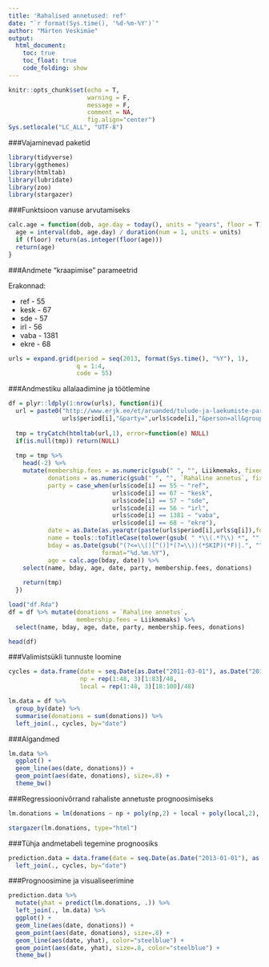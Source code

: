 ```yaml
---
title: 'Rahalised annetused: ref'
date: "`r format(Sys.time(), '%d-%m-%Y')`"
author: "Märten Veskimäe"
output:
  html_document:
    toc: true
    toc_float: true
    code_folding: show
---
```


```r
knitr::opts_chunk$set(echo = T,
                      warning = F,
                      message = F,
                      comment = NA,
                      fig.align="center")
Sys.setlocale("LC_ALL", "UTF-8")
```

###Vajaminevad paketid
```r
library(tidyverse)
library(ggthemes)
library(htmltab)
library(lubridate)
library(zoo)
library(stargazer)
```

###Funktsioon vanuse arvutamiseks
```r
calc.age = function(dob, age.day = today(), units = "years", floor = T) {
  age = interval(dob, age.day) / duration(num = 1, units = units)
  if (floor) return(as.integer(floor(age)))
  return(age)
}
```

###Andmete "kraapimise" parameetrid

Erakonnad:

- ref - 55
- kesk - 67
- sde - 57
- irl - 56
- vaba - 1381
- ekre - 68

```r
urls = expand.grid(period = seq(2013, format(Sys.time(), "%Y"), 1),
                   q = 1:4,
                   code = 55)
```

###Andmestiku allalaadimine ja töötlemine
```r
df = plyr::ldply(1:nrow(urls), function(i){
  url = paste0("http://www.erjk.ee/et/aruanded/tulude-ja-laekumiste-paringud?period=",
               urls$period[i],"&party=",urls$code[i],"&person=all&group=all&quarter=q",urls$q[i])
  
  tmp = tryCatch(htmltab(url,1), error=function(e) NULL)
  if(is.null(tmp)) return(NULL)
  
  tmp = tmp %>%
    head(-2) %>%
    mutate(membership.fees = as.numeric(gsub(" ", "", Liikmemaks, fixed = T)),
           donations = as.numeric(gsub(" ", "", `Rahaline annetus`, fixed = T)),
           party = case_when(urls$code[i] == 55 ~ "ref",
                             urls$code[i] == 67 ~ "kesk",
                             urls$code[i] == 57 ~ "sde",
                             urls$code[i] == 56 ~ "irl",
                             urls$code[i] == 1381 ~ "vaba",
                             urls$code[i] == 68 ~ "ekre"),
           date = as.Date(as.yearqtr(paste(urls$period[i],urls$q[i]),format="%Y %q")),
           name = tools::toTitleCase(tolower(gsub( " *\\(.*?\\) *", "", V1))),
           bday = as.Date(gsub("(?<=\\()[^()]*(?=\\))(*SKIP)(*F)|.", "", V1, perl=T),
                          format="%d.%m.%Y"),
           age = calc.age(bday, date)) %>%
    select(name, bday, age, date, party, membership.fees, donations)
  
    return(tmp)
  })
```

```r
load("df.Rda")
df = df %>% mutate(donations = `Rahaline annetus`,
                   membership.fees = Liikmemaks) %>%
  select(name, bday, age, date, party, membership.fees, donations)
```


```r
head(df)
```

###Valimistsükli tunnuste loomine
```r
cycles = data.frame(date = seq.Date(as.Date("2011-03-01"), as.Date("2018-01-01"), by = "month"),
                    np = rep(1:48, 3)[1:83]/48,
                    local = rep(1:48, 3)[18:100]/48)

lm.data = df %>%
  group_by(date) %>%
  summarise(donations = sum(donations)) %>%
  left_join(., cycles, by="date")
```

###Algandmed
```r
lm.data %>%
  ggplot() +
  geom_line(aes(date, donations)) +
  geom_point(aes(date, donations), size=.8) +
  theme_bw()
```

###Regressioonivõrrand rahaliste annetuste prognoosimiseks
```r
lm.donations = lm(donations ~ np + poly(np,2) + local + poly(local,2), lm.data)
```

```r
stargazer(lm.donations, type="html")
```

###Tühja andmetabeli tegemine prognoosiks
```r
prediction.data = data.frame(date = seq.Date(as.Date("2013-01-01"), as.Date("2018-01-01"), by = "quarter")) %>%
  left_join(., cycles, by="date")
```

###Prognoosimine ja visualiseerimine
```r
prediction.data %>%
  mutate(yhat = predict(lm.donations, .)) %>%
  left_join(., lm.data) %>%
  ggplot() +
  geom_line(aes(date, donations)) +
  geom_point(aes(date, donations), size=.8) +
  geom_line(aes(date, yhat), color="steelblue") +
  geom_point(aes(date, yhat), size=.8, color="steelblue") +
  theme_bw()
```

